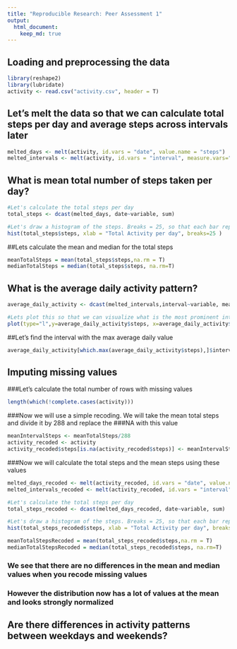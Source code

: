 ```yaml
---
title: "Reproducible Research: Peer Assessment 1"
output: 
  html_document:
    keep_md: true
---
```


## Loading and preprocessing the data
```r
library(reshape2)
library(lubridate)
activity <- read.csv("activity.csv", header = T)
```

## Let's melt the data so that we can calculate total steps per day and average steps across intervals later
```r
melted_days <- melt(activity, id.vars = "date", value.name = "steps")
melted_intervals <- melt(activity, id.vars = "interval", measure.vars="steps", value.name = "steps", na.rm = T)
```
## What is mean total number of steps taken per day?
```r
#Let's calculate the total steps per day 
total_steps <- dcast(melted_days, date~variable, sum)

#Let's draw a histogram of the steps. Breaks = 25, so that each bar represents a 1000
hist(total_steps$steps, xlab = "Total Activity per day", breaks=25 )
```

##Lets calculate the mean and median for the total steps
```r
meanTotalSteps = mean(total_steps$steps,na.rm = T)
medianTotalSteps = median(total_steps$steps, na.rm=T)
```

## What is the average daily activity pattern?
```r
average_daily_activity <- dcast(melted_intervals,interval~variable, mean)

#Lets plot this so that we can visualize what is the most prominent interval for activities
plot(type="l",y=average_daily_activity$steps, x=average_daily_activity$interval, xlab="5 min interval", ylab="Average Steps Taken")
```

##Let's find the interval with the max average daily value
```r
average_daily_activity[which.max(average_daily_activity$steps),]$interval

```


## Imputing missing values
###Let's calculate the total number of rows with missing values
```r
length(which(!complete.cases(activity)))
```


###Now we will use a simple recoding. We will take the mean total steps and divide it by 288 and replace the ###NA with this value
```r
meanIntervalSteps <- meanTotalSteps/288
activity_recoded <- activity
activity_recoded$steps[is.na(activity_recoded$steps)] <- meanIntervalSteps
```

###Now we will calculate the total steps and the mean steps using these values
```r
melted_days_recoded <- melt(activity_recoded, id.vars = "date", value.name = "steps")
melted_intervals_recoded <- melt(activity_recoded, id.vars = "interval", measure.vars="steps", value.name = "steps", na.rm = T)
```


```r
#Let's calculate the total steps per day 
total_steps_recoded <- dcast(melted_days_recoded, date~variable, sum)

#Let's draw a histogram of the steps. Breaks = 25, so that each bar represents a 1000
hist(total_steps_recoded$steps, xlab = "Total Activity per day", breaks=25 )
```

```r
meanTotalStepsRecoded = mean(total_steps_recoded$steps,na.rm = T)
medianTotalStepsRecoded = median(total_steps_recoded$steps, na.rm=T)
```
### We see that there are no differences in the mean and median values when you recode missing values
### However the distribution now has a lot of values at the mean and looks strongly normalized


## Are there differences in activity patterns between weekdays and weekends?